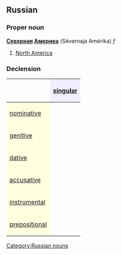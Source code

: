 ==Russian==
[[Category:Russian nouns]]
===Proper noun===
'''[[северный|Северная]] [[Америка]]''' (Sévernaja Amérika) ''f''

#[[North America]]

===Declension===
{| border="1" cellpadding="4" cellspacing="0"
!
! style="background-color: #EFEFFF" align="center"|[[singular]]
|-
! style="background-color: #FFFFE0" align="left"|[[nominative case|nominative]]
| align="center"|{{RUchar|Се́верная Аме́рика}}
|-
! style="background-color: #FFFFE0" align="left"|[[genitive case|genitive]]
| align="center"|{{RUchar|Се́верной Аме́рики}}
|-
! style="background-color: #FFFFE0" align="left"|[[dative case|dative]]
| align="center"|{{RUchar|Се́верной Аме́рике}}
|-
! style="background-color: #FFFFE0" align="left"|[[accusative case|accusative]]
| align="center"|{{RUchar|Се́верную Аме́рику}}
|-
! style="background-color: #FFFFE0" align="left"|[[instrumental case|instrumental]]
| align="center"|{{RUchar|Се́верной Аме́рикой}}
|-
! style="background-color: #FFFFE0" align="left"|[[prepositional case|prepositional]]
| align="center"|{{RUchar|о Се́верной Аме́рике}}
|}